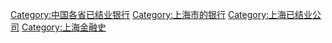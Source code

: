[[Category:中国各省已结业银行|Category:中国各省已结业银行]]
[[Category:上海市的银行|Category:上海市的银行]]
[[Category:上海已结业公司|Category:上海已结业公司]]
[[Category:上海金融史|Category:上海金融史]]